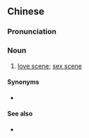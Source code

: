 {{also|牀戲|床戏}}
==Chinese==
{{zh-forms|s=床戏|t2=牀戲}}

===Pronunciation===
{{zh-pron
|m=chuángxì
|c=cong4 hei3
|cat=n
}}

===Noun===
{{zh-noun}}

# [[love scene]]; [[sex scene]]

====Synonyms====
* {{zh-l|激情戲}}

====See also====
* {{zh-l|脫戲}}